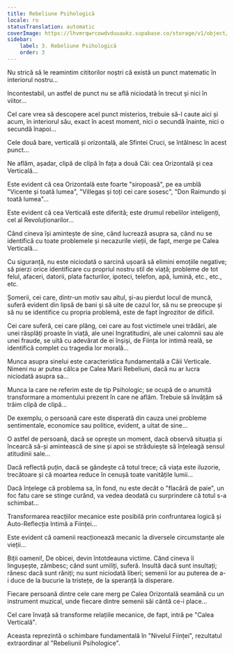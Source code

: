 ```yaml
---
title: Rebeliune Psihologică
locale: ro
statusTranslation: automatic
coverImage: https://lhvmrqwrcowdvduuaukz.supabase.co/storage/v1/object/public/strapi-uploads/small_cover-tratado-de-psicologia-revolucionaria.webp-5e15e1cec4e0ebebcde5d7fc7565d8fd.webp
sidebar:
    label: 3. Rebeliune Psihologică
    order: 3
---
```

Nu strică să le reamintim cititorilor noștri că există un punct matematic în interiorul nostru...

Incontestabil, un astfel de punct nu se află niciodată în trecut și nici în viitor...

Cel care vrea să descopere acel punct misterios, trebuie să-l caute aici și acum, în interiorul său, exact în acest moment, nici o secundă înainte, nici o secundă înapoi...

Cele două bare, verticală și orizontală, ale Sfintei Cruci, se întâlnesc în acest punct...

Ne aflăm, așadar, clipă de clipă în fața a două Căi: cea Orizontală și cea Verticală...

Este evident că cea Orizontală este foarte "siropoasă", pe ea umblă "Vicente și toată lumea", "Villegas și toți cei care sosesc", "Don Raimundo și toată lumea"...

Este evident că cea Verticală este diferită; este drumul rebelilor inteligenți, cel al Revoluționarilor...

Când cineva își amintește de sine, când lucrează asupra sa, când nu se identifică cu toate problemele și necazurile vieții, de fapt, merge pe Calea Verticală...

Cu siguranță, nu este niciodată o sarcină ușoară să elimini emoțiile negative; să pierzi orice identificare cu propriul nostru stil de viață; probleme de tot felul, afaceri, datorii, plata facturilor, ipoteci, telefon, apă, lumină, etc., etc., etc.

Șomerii, cei care, dintr-un motiv sau altul, și-au pierdut locul de muncă, suferă evident din lipsă de bani și să uite de cazul lor, să nu se preocupe și să nu se identifice cu propria problemă, este de fapt îngrozitor de dificil.

Cei care suferă, cei care plâng, cei care au fost victimele unei trădări, ale unei răsplăți proaste în viață, ale unei Ingratitudini, ale unei calomnii sau ale unei fraude, se uită cu adevărat de ei înșiși, de Ființa lor intimă reală, se identifică complet cu tragedia lor morală...

Munca asupra sinelui este caracteristica fundamentală a Căii Verticale. Nimeni nu ar putea călca pe Calea Marii Rebeliuni, dacă nu ar lucra niciodată asupra sa...

Munca la care ne referim este de tip Psihologic; se ocupă de o anumită transformare a momentului prezent în care ne aflăm. Trebuie să învățăm să trăim clipă de clipă...

De exemplu, o persoană care este disperată din cauza unei probleme sentimentale, economice sau politice, evident, a uitat de sine...

O astfel de persoană, dacă se oprește un moment, dacă observă situația și încearcă să-și amintească de sine și apoi se străduiește să înțeleagă sensul atitudinii sale...

Dacă reflectă puțin, dacă se gândește că totul trece; că viața este iluzorie, trecătoare și că moartea reduce în cenușă toate vanitățile lumii...

Dacă înțelege că problema sa, în fond, nu este decât o "flacără de paie", un foc fatu care se stinge curând, va vedea deodată cu surprindere că totul s-a schimbat...

Transformarea reacțiilor mecanice este posibilă prin confruntarea logică și Auto-Reflecția Intimă a Ființei...

Este evident că oamenii reacționează mecanic la diversele circumstanțe ale vieții...

Biții oameni!, De obicei, devin întotdeauna victime. Când cineva îi lingușește, zâmbesc; când sunt umiliți, suferă. Insultă dacă sunt insultați; rănesc dacă sunt răniți; nu sunt niciodată liberi; semenii lor au puterea de a-i duce de la bucurie la tristețe, de la speranță la disperare.

Fiecare persoană dintre cele care merg pe Calea Orizontală seamănă cu un instrument muzical, unde fiecare dintre semenii săi cântă ce-i place...

Cel care învață să transforme relațiile mecanice, de fapt, intră pe "Calea Verticală".

Aceasta reprezintă o schimbare fundamentală în "Nivelul Ființei", rezultatul extraordinar al "Rebeliunii Psihologice".

